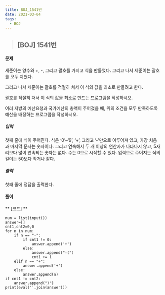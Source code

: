 ```yaml
---
title: BOJ_1541번
date: 2021-03-04
tags:
  - BOJ
---
```


> ## [BOJ] 1541번 

#### 문제
세준이는 양수와 +, -, 그리고 괄호를 가지고 식을 만들었다. 그리고 나서 세준이는 괄호를 모두 지웠다.

그리고 나서 세준이는 괄호를 적절히 쳐서 이 식의 값을 최소로 만들려고 한다.

괄호를 적절히 쳐서 이 식의 값을 최소로 만드는 프로그램을 작성하시오.

여러 지방의 예산요청과 국가예산의 총액이 주어졌을 때, 위의 조건을 모두 만족하도록 예산을 배정하는 프로그램을 작성하시오.

##### 입력
첫째 줄에 식이 주어진다. 식은 ‘0’~‘9’, ‘+’, 그리고 ‘-’만으로 이루어져 있고, 가장 처음과 마지막 문자는 숫자이다. 그리고 연속해서 두 개 이상의 연산자가 나타나지 않고, 5자리보다 많이 연속되는 숫자는 없다. 수는 0으로 시작할 수 있다. 입력으로 주어지는 식의 길이는 50보다 작거나 같다. 
##### 출력
첫째 줄에 정답을 출력한다.

#### **풀이**


** [코드] **

    num = list(input())
    answer=[]
    cnt1,cnt2=0,0
    for n in num:
        if n == "-":
            if cnt1 != 0:
                answer.append('+')
            else:
                answer.append("-(")
                cnt1 += 1
        elif n == "+":
            answer.append('+')
        else:
            answer.append(n)
    if cnt1 != cnt2:
        answer.append(")")
    print(eval(''.join(answer)))